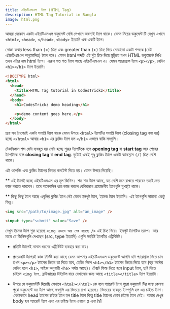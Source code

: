 ```yaml
---
title: এইচটিএমএল  ট্যাগ (HTML Tag)
description: HTML Tag Tutorial in Bangla
image: html.png
---
```


আমরা যেকোন একটা এইচটিএমএল ডকুমেন্ট দেখি সেখানে অবশ্যই ট্যাগ থাকে। যেমন নিচের ডকুমেন্ট টি দেখুন এখানে `<html>`, `<head>`, `</head>`, `<body>` ইত্যাদি এক একটি ট্যাগ।

সোজা কথায় less than `(<)` চিহ্ন এবং greater than `(>)` চিহ্ন দিয়ে মোড়ানো একটা শব্দকে (যেটা এইচটিএমএল অনুমোদিত) ট্যাগ বলে। যেমন html শব্দটি এই দুই চিহ্ন দিয়ে মুড়িয়ে যখন HTML ডকুমেন্টে লিখি তখন এটার নাম html ট্যাগ। এরুপ শত শত ট্যাগ আছে এইচটিএমএল এ। যেমন প্যারাগ্রাফ ট্যাগ `<p></p>`, হেডিং `<h1></h1>` ট্যাগ ইত্যাদি।

```html copy filename="index.html"
<!DOCTYPE html>
<html>
  <head>
    <title>HTML Tag tutorial in CodesTrickz</title>
  </head>
  <body>
    <h1>CodesTrickz demo heading</h1>

    <p>demo content goes here.</p>
  </body>
</html>
```

প্রায় সব ট্যাগেরই একটা সমাপ্তি ট্যাগ থাকে যেমন উপরে `<html>` ট্যাগটির সমাপ্তি ট্যাগ (closing tag বলা হয়) হচ্ছে `</html>` আবার `<h1>` এর ক্লজিং ট্যাগ হল `</h1>` এভাবে বাকি সবগুলি।

টেকনিকাল শব্দ যেটা ব্যবহৃত হয় সেটা হচ্ছে শুরুর ট্যাগটিকে বলে **opening tag** বা **start tag** আর শেষের ট্যাগটিকে বলে **closing tag** বা **end tag**. দুটোই একই শুধু ক্লজিং ট্যাগে একটা ব্যাকস্লাস `(/)` চিহ্ন বেশি থাকে।

এই ওপেনিং এবং ক্লজিং ট্যাগের ভিতর কনটেন্ট দিতে হয়। যেমন উপরে দিয়েছি।

\*\* এই ট্যাগই হচ্ছে এইচটিএমএল এর মুল জিনিস। শত শত ট্যাগ আছে, যত বেশি মনে রাখতে পারবেন ততই দ্রুত কাজ করতে পারবেন। তবে অনেকদিন ধরে কাজ করলে বেশিরভাগ প্রয়োজনীয় ট্যাগগুলি মুখস্থই থাকে।

\*\* কিছু কিছু ট্যাগ আছে এগুলির ক্লজিং ট্যাগ নেই যেমন ইনপুট ট্যাগ, ইমেজ ট্যাগ ইত্যাদি। এই ট্যাগগুলি সামান্য একটু ভিন্ন।

```html copy filename="index.html"
<img src="/path/to/image.jpg" alt="an_image" />

<input type="submit" value="Save" />
```

দেখুন ইমেজ ট্যাগ শুরু হয়েছে `<img এভাবে আর শেষ হয়েছে />` এই চিহ্ন দিয়ে। ইনপুট ট্যাগটিও তদ্রুপ। আর মাঝে যে জিনিসগুলি দেখছেন (src, type ইত্যাদি) এগুলি সংশ্লিষ্ট ট্যাগটির এট্রিবিউট।

- প্রতিটি ট্যাগেই নানান ধরনের এট্রিবিউট ব্যবহার করা যায়।

- প্রত্যেকটি ট্যাগরই কাজ নির্দিষ্ট করা আছে যেমন আপনার এইচটিএমএল ডকুমেন্টে আপনি যদি প্যারাগ্রাফ দিতে চান তখন `<p></p>` ট্যাগের ভিতর তা দিতে হবে, হেডিং দিলে `<h1></h1>` ট্যাগের ভিতর দিতে হবে (বড় ফন্টের হেডিং হলে `<h1>`, সাইজ অনুযায়ী `<h6>` পর্যন্ত আছে)। টেক্সট ফিল্ড দিতে হলে input ট্যাগ, ছবি দিতে চাইলে `<img ট্যাগ,` ব্রাউজারের টাইটেল বারে দেখানোর জন্য আছে `<title></title>` ট্যাগ ইত্যাদি।

- উপরে যে ডকুমেন্টটি দিয়েছি সেখানে `<html></html>` কে বলে প্যারেন্ট ট্যাগ পুরো ডকুমেন্ট টির জন্য কেননা পুরো ডকুমেন্টে যত ট্যাগ আছে সবগুলি এর ভিতরে রাখা হয়েছে। ভিতরের ব্যবহৃত ট্যাগগুলি হল এর চাইল্ড ট্যাগ। একইভাবে head ট্যাগের চাইল্ড ট্যাগ হল title ট্যাগ কিন্তু title ট্যাগের কোন চাইল্ড ট্যাগ নেই। আবার দেখুন body হল প্যারেন্ট ট্যাগ এবং এর চাইল্ড ট্যাগ এখানে p এবং h1
